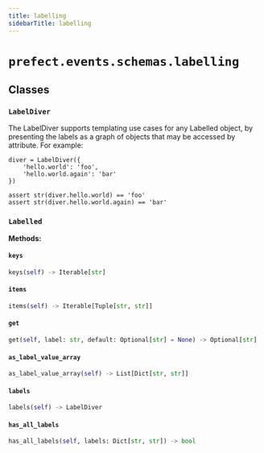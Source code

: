 ```yaml
---
title: labelling
sidebarTitle: labelling
---
```


# `prefect.events.schemas.labelling`

## Classes

### `LabelDiver`


The LabelDiver supports templating use cases for any Labelled object, by
presenting the labels as a graph of objects that may be accessed by attribute.  For
example:

    diver = LabelDiver({
        'hello.world': 'foo',
        'hello.world.again': 'bar'
    })

    assert str(diver.hello.world) == 'foo'
    assert str(diver.hello.world.again) == 'bar'


### `Labelled`

**Methods:**

#### `keys`

```python
keys(self) -> Iterable[str]
```

#### `items`

```python
items(self) -> Iterable[Tuple[str, str]]
```

#### `get`

```python
get(self, label: str, default: Optional[str] = None) -> Optional[str]
```

#### `as_label_value_array`

```python
as_label_value_array(self) -> List[Dict[str, str]]
```

#### `labels`

```python
labels(self) -> LabelDiver
```

#### `has_all_labels`

```python
has_all_labels(self, labels: Dict[str, str]) -> bool
```
